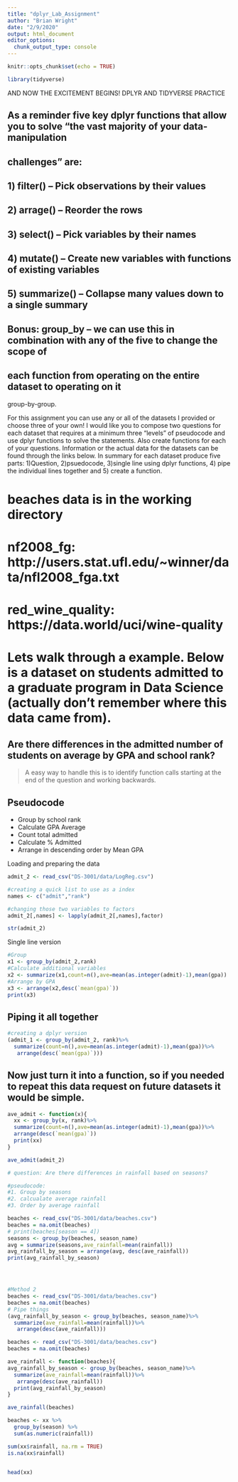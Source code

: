 ```yaml
---
title: "dplyr_Lab_Assignment"
author: "Brian Wright"
date: "2/9/2020"
output: html_document
editor_options: 
  chunk_output_type: console
---
```


```r
knitr::opts_chunk$set(echo = TRUE)
```

```r
library(tidyverse)
```

################## AND NOW THE EXCITEMENT BEGINS! DPLYR AND TIDYVERSE PRACTICE 

## As a reminder five key dplyr functions that allow you to solve "the vast majority of your data-manipulation
## challenges" are:

## 1) filter() -- Pick observations by their values
## 2) arrage() -- Reorder the rows
## 3) select() -- Pick variables by their names
## 4) mutate() -- Create new variables with functions of existing variables
## 5) summarize() -- Collapse many values down to a single summary
## Bonus: group_by -- we can use this in combination with any of the five to change the scope of
## each function from operating on the entire dataset to operating on it 
group-by-group.


For this assignment you can use any or all of the datasets I 
provided or choose three of your own!  I would like you to compose 
two questions for each dataset that requires at a minimum three "levels" 
of pseudocode and use dplyr functions to solve the statements. Also create 
functions for each of your  questions.  Information or the actual 
data for the datasets can be found through the links below. In summary for
each dataset produce five parts: 1)Question, 2)psuedocode, 3)single line
using dplyr functions, 4) pipe the individual lines together and 
5) create a function. 



# beaches data is in the working directory 

# nf2008_fg: http://users.stat.ufl.edu/~winner/data/nfl2008_fga.txt

# red_wine_quality: https://data.world/uci/wine-quality


# Lets walk through a example. Below is a dataset on students admitted to a graduate program in Data Science (actually don't remember where this data came from). 

## Are there differences in the admitted number of students on average by GPA and school rank?

  >A easy way to handle this is to identify function calls starting at the end of the question and working backwards. 

## Pseudocode 
  - Group by school rank
  - Calculate GPA Average
  - Count total admitted 
  - Calculate % Admitted
  - Arrange in descending order by Mean GPA


Loading and preparing the data 
```r
admit_2 <- read_csv("DS-3001/data/LogReg.csv")

#creating a quick list to use as a index
names <- c("admit","rank")

#changing those two variables to factors
admit_2[,names] <- lapply(admit_2[,names],factor)

str(admit_2)

```

Single line version 
```r
#Group
x1 <- group_by(admit_2,rank)
#Calculate additional variables
x2 <- summarize(x1,count=n(),ave=mean(as.integer(admit)-1),mean(gpa))
#Arrange by GPA
x3 <- arrange(x2,desc(`mean(gpa)`))
print(x3)

```

## Piping it all together
```r
#creating a dplyr version
(admit_1 <- group_by(admit_2, rank)%>%
  summarize(count=n(),ave=mean(as.integer(admit)-1),mean(gpa))%>%
   arrange(desc(`mean(gpa)`)))
```


## Now just turn it into a function, so if you needed to repeat this data request on future datasets it would be simple. 
```r
ave_admit <- function(x){
  xx <- group_by(x, rank)%>%
  summarize(count=n(),ave=mean(as.integer(admit)-1),mean(gpa))%>%
  arrange(desc(`mean(gpa)`))  
  print(xx)
}

ave_admit(admit_2)

```


```r
# question: Are there differences in rainfall based on seasons?

#pseudocode: 
#1. Group by seasons
#2. calcualate average rainfall
#3. Order by average rainfall

beaches <- read_csv("DS-3001/data/beaches.csv")
beaches = na.omit(beaches)
# print(beaches[season == 4])
seasons <- group_by(beaches, season_name)
avg = summarize(seasons,ave_rainfall=mean(rainfall))
avg_rainfall_by_season = arrange(avg, desc(ave_rainfall))
print(avg_rainfall_by_season)





```

```r
#Method 2
beaches <- read_csv("DS-3001/data/beaches.csv")
beaches = na.omit(beaches)
# Pipe things
(avg_rainfall_by_season <- group_by(beaches, season_name)%>%
  summarize(ave_rainfall=mean(rainfall))%>%
   arrange(desc(ave_rainfall)))


```

```r

beaches <- read_csv("DS-3001/data/beaches.csv")
beaches = na.omit(beaches)

ave_rainfall <- function(beaches){
avg_rainfall_by_season <- group_by(beaches, season_name)%>%
  summarize(ave_rainfall=mean(rainfall))%>%
   arrange(desc(ave_rainfall))
  print(avg_rainfall_by_season)
}

ave_rainfall(beaches)
```















































```r

beaches <- xx %>% 
  group_by(season) %>% 
  sum(as.numeric(rainfall))

sum(xx$rainfall, na.rm = TRUE)
is.na(xx$rainfall)


head(xx)

```

